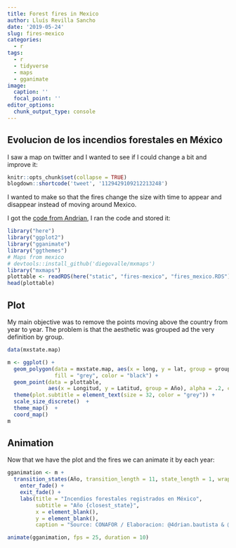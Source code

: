 ```yaml
---
title: Forest fires in Mexico
author: Lluís Revilla Sancho
date: '2019-05-24'
slug: fires-mexico
categories:
  - r
tags:
  - r
  - tidyverse
  - maps
  - gganimate
image:
  caption: ''
  focal_point: ''
editor_options: 
  chunk_output_type: console
---
```


## Evolucion de los incendios forestales en México

I saw a map on twitter and I wanted to see if I could change a bit and improve it:

```r
knitr::opts_chunk$set(collapse = TRUE)
blogdown::shortcode('tweet', '1129429109212213248')
```

I wanted to make so that the fires change the size with time to appear and disappear instead of moving around Mexico. 


I got the [code from Andrian](https://github.com/bautista-adrian/Incendios_Mx/blob/master/Incendios.R), I ran the code and stored it:
```r
library("here")
library("ggplot2")
library("gganimate")
library("ggthemes")
# Maps from mexico
# devtools::install_github('diegovalle/mxmaps')
library("mxmaps")
plottable <- readRDS(here("static", "fires-mexico", "fires_mexico.RDS"))
head(plottable)
```

## Plot

My main objective was to remove the points moving above the country from year to year.
The problem is that the aesthetic was grouped ad the very definition by group.
```r
data(mxstate.map)

m <- ggplot() + 
  geom_polygon(data = mxstate.map, aes(x = long, y = lat, group = group), 
               fill = "grey", color = "black") +
  geom_point(data = plottable, 
             aes(x = Longitud, y = Latitud, group = Año), alpha = .2, color = "red") +
  theme(plot.subtitle = element_text(size = 32, color = "grey")) +
  scale_size_discrete()  +
  theme_map()  +
  coord_map()
m
```

## Animation

Now that we have the plot and the fires we can animate it by each year:

```r
gganimation <- m +
  transition_states(Año, transition_length = 11, state_length = 1, wrap = FALSE) +
    enter_fade() + 
    exit_fade() + 
    labs(title = "Incendios forestales registrados en México",
         subtitle = "Año {closest_state}", 
         x = element_blank(),
         y = element_blank(), 
         caption = "Source: CONAFOR / Elaboracion: @4drian.bautista & @Lluís_Rev")

animate(gganimation, fps = 25, duration = 10)
```
